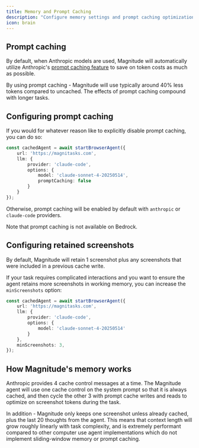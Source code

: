 ```yaml
---
title: Memory and Prompt Caching
description: "Configure memory settings and prompt caching optimizations"
icon: brain
---
```


## Prompt caching

By default, when Anthropic models are used, Magnitude will automatically utilize Anthropic's [prompt caching feature](https://www.anthropic.com/news/prompt-caching) to save on token costs as much as possible.

By using prompt caching - Magnitude will use typically around 40% less tokens compared to uncached. The effects of prompt caching compound with longer tasks.

## Configuring prompt caching

If you would for whatever reason like to explicitly disable prompt caching, you can do so:
```ts
const cachedAgent = await startBrowserAgent({
	url: 'https://magnitasks.com',
	llm: {
		provider: 'claude-code',
		options: {
			model: 'claude-sonnet-4-20250514',
			promptCaching: false
		}
	}
});
```
Otherwise, prompt caching will be enabled by default with `anthropic` or `claude-code` providers.

<Warning>Note that prompt caching is not available on Bedrock.</Warning>

## Configuring retained screenshots

By default, Magnitude will retain 1 screenshot plus any screenshots that were included in a previous cache write.

If your task requires complicated interactions and you want to ensure the agent retains more screenshots in working memory, you can increase the `minScreenshots` option:
```ts
const cachedAgent = await startBrowserAgent({
	url: 'https://magnitasks.com',
	llm: {
		provider: 'claude-code',
		options: {
			model: 'claude-sonnet-4-20250514'
		}
	},
	minScreenshots: 3,
});
```


## How Magnitude's memory works

Anthropic provides 4 cache control messages at a time. The Magnitude agent will use one cache control on the system prompt so that it is always cached, and then cycle the other 3 with prompt cache writes and reads to optimize on screenshot tokens during the task.

In addition - Magnitude only keeps one screenshot unless already cached, plus the last 20 thoughts from the agent. This means that context length will grow roughly linearly with task complexity, and is extremely performant compared to other computer use agent implementations which do not implement sliding-window memory or prompt caching.
